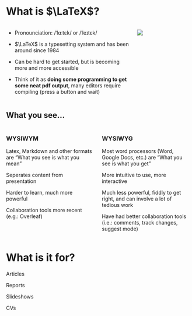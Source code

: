 
# What is $\LaTeX$?
::::{.columns}
:::{.column width="70%"}
- Pronounciation: /ˈlɑːtɛk/ or /ˈleɪtɛk/ 
- $\LaTeX$ is a typesetting system and has been around since 1984
- Can be hard to get started, but is becoming more and more accessible

- Think of it as **doing some programming to get some neat pdf output**, many editors require compiling (press a button and wait)
:::
:::{.column width="30%"}
![](images/article.png)
:::
::::
<!-- The name TeX is intended by its developer to be $\tau \epsilon \chi$, TeX is an abbreviation of τέχνη (ΤΕΧΝΗ technē), Greek for both "art" and "craft", which is also the root word of technical. -->

## What you see...
:::: {.columns}
::: {.column width="50%"}
### WYSIWYM
Latex, Markdown and other formats are "What you see is what you mean"

Seperates content from presentation

Harder to learn, much more powerful

Collaboration tools more recent (e.g.: Overleaf)
:::
::: {.column width=50%}
### WYSIWYG
Most word processors (Word, Google Docs, etc.) are "What you see is what you get"

More intuitive to use, more interactive

Much less powerful, fiddly to get right, and can involve a lot of tedious work

Have had better collaboration tools (i.e.: comments, track changes, suggest mode)
:::
::::

<!-- ## Alternatives
- the ususal suspects: Microsoft Word, Google Doc, Libre/Open/... Office
  - these are wysiwyg (what you see is what you get)/gui-based, point, click, change. 
  - their benefits are usually that many not-so-techy people use them and can colleaborate
  - some things are quite efficient (Tables, for examples, but we'll provide you with some neat workarounds) especially the tracking of changes in MSWord and placing images. Yes, if you want to mock up a layout point-and-click it usually a lot quicker -->

# What is it for?
::: {.r-stack}
Articles

Reports

Slideshows

CVs
:::